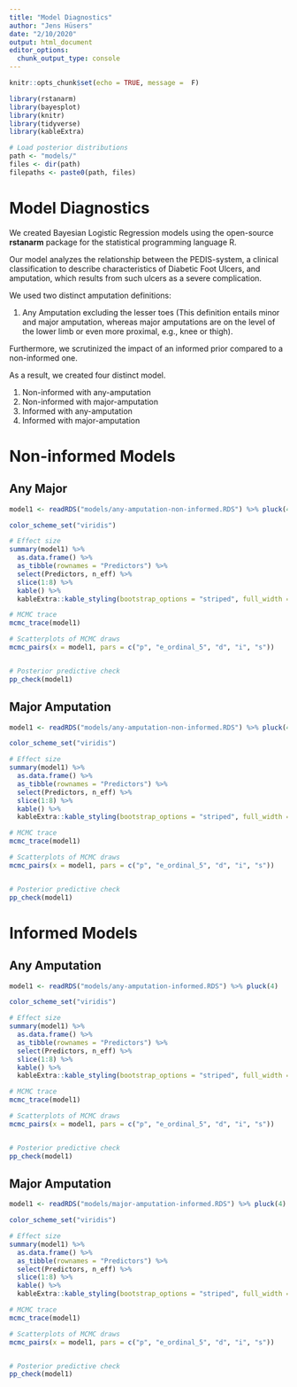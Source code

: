 ```yaml
---
title: "Model Diagnostics"
author: "Jens Hüsers"
date: "2/10/2020"
output: html_document
editor_options: 
  chunk_output_type: console
---
```


```r

knitr::opts_chunk$set(echo = TRUE, message =  F)

library(rstanarm)
library(bayesplot)
library(knitr)
library(tidyverse)
library(kableExtra)

# Load posterior distributions
path <- "models/"
files <- dir(path)
filepaths <- paste0(path, files)


```

# Model Diagnostics

We created Bayesian Logistic Regression models using the open-source **rstanarm** package for the statistical programming language R.

Our model analyzes the relationship between the PEDIS-system, a clinical classification to describe characteristics of Diabetic Foot Ulcers, and amputation, which results from such ulcers as a severe complication. 

We used two distinct amputation definitions: 

1. Any Amputation excluding the lesser toes (This definition entails minor and major amputation, whereas major amputations are on the level of the lower limb or even more proximal, e.g., knee or thigh). 

Furthermore, we scrutinized the impact of an informed prior compared to a non-informed one.

As a result, we created four distinct model.

1. Non-informed with any-amputation
2. Non-informed with major-amputation
3. Informed with any-amputation
4. Informed with major-amputation

# Non-informed Models

## Any Major

```r

model1 <- readRDS("models/any-amputation-non-informed.RDS") %>% pluck(4)

color_scheme_set("viridis")

# Effect size
summary(model1) %>% 
  as.data.frame() %>% 
  as_tibble(rownames = "Predictors") %>% 
  select(Predictors, n_eff) %>% 
  slice(1:8) %>% 
  kable() %>% 
  kableExtra::kable_styling(bootstrap_options = "striped", full_width = F)

# MCMC trace
mcmc_trace(model1)

# Scatterplots of MCMC draws
mcmc_pairs(x = model1, pars = c("p", "e_ordinal_5", "d", "i", "s"))


# Posterior predictive check
pp_check(model1)

```


## Major Amputation

```r

model1 <- readRDS("models/any-amputation-non-informed.RDS") %>% pluck(4)

color_scheme_set("viridis")

# Effect size
summary(model1) %>% 
  as.data.frame() %>% 
  as_tibble(rownames = "Predictors") %>% 
  select(Predictors, n_eff) %>% 
  slice(1:8) %>% 
  kable() %>% 
  kableExtra::kable_styling(bootstrap_options = "striped", full_width = F)

# MCMC trace
mcmc_trace(model1)

# Scatterplots of MCMC draws
mcmc_pairs(x = model1, pars = c("p", "e_ordinal_5", "d", "i", "s"))


# Posterior predictive check
pp_check(model1)

```

# Informed Models

## Any Amputation

```r

model1 <- readRDS("models/any-amputation-informed.RDS") %>% pluck(4)

color_scheme_set("viridis")

# Effect size
summary(model1) %>% 
  as.data.frame() %>% 
  as_tibble(rownames = "Predictors") %>% 
  select(Predictors, n_eff) %>% 
  slice(1:8) %>% 
  kable() %>% 
  kableExtra::kable_styling(bootstrap_options = "striped", full_width = F)

# MCMC trace
mcmc_trace(model1)

# Scatterplots of MCMC draws
mcmc_pairs(x = model1, pars = c("p", "e_ordinal_5", "d", "i", "s"))


# Posterior predictive check
pp_check(model1)

```

## Major Amputation

```r

model1 <- readRDS("models/major-amputation-informed.RDS") %>% pluck(4)

color_scheme_set("viridis")

# Effect size
summary(model1) %>% 
  as.data.frame() %>% 
  as_tibble(rownames = "Predictors") %>% 
  select(Predictors, n_eff) %>% 
  slice(1:8) %>% 
  kable() %>% 
  kableExtra::kable_styling(bootstrap_options = "striped", full_width = F)

# MCMC trace
mcmc_trace(model1)

# Scatterplots of MCMC draws
mcmc_pairs(x = model1, pars = c("p", "e_ordinal_5", "d", "i", "s"))


# Posterior predictive check
pp_check(model1)

```